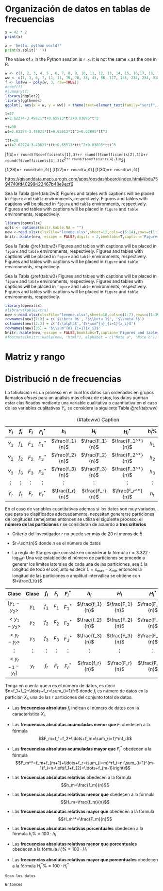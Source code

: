 # Organización de datos en tablas de frecuencias


```r
x = 42 * 2 
print(x) 
```


```python
x = 'hello, python world!'
print(x.split(' '))
```


The value of `x` in the Python session is `r x`.
It is not the same `x` as the one in R.

```r
w <- c(1, 2, 3, 4, 5 , 6, 7, 8, 9, 10, 11, 12, 13, 14, 15, 16,17, 18, 19, 20, 21, 22, 23, 24, 25, 26,27)
ww <- c(1, 1, 6, 7, 11, 11, 15, 28, 38, 43, 86, 117, 145, 234, 234, 318, 363, 395, 416, 480, 580, 635, 671, 852, 950, 1065,1152)
f <- lm(ww ~ poly(w, 3, raw=TRUE))
#coef(f)
#summary(f)
library(ggplot2)
library(ggthemes)
ggplot(, aes(x = w, y = ww)) + theme(text=element_text(family="serif", size=12)) +  geom_point() + geom_smooth(method = "lm", fullrange=TRUE, formula = y ~ poly(x, 3, raw=TRUE), se = TRUE)+theme_tufte(ticks = FALSE)

t=27
w=2.62274-3.49821*t+0.65513*t^2+0.03895*t^3

tt=30
wt=2.62274-3.49821*tt+0.65513*tt^2+0.03895*tt^3

ttt=28
wtt=2.62274-3.49821*ttt+0.65513*ttt^2+0.03895*ttt^3
```

\[f(x)=`r round(f$coefficients[1],3)`+`r round(f$coefficients[2],3)`x+`r round(f$coefficients[3],3)`x^2+`r round(f$coefficients[4],3)`x^3\]

\[f(28)=`r round(wtt,0)`\]
\[f(27)=`r round(w,0)`\] 
\[f(30)=`r round(wt,0)`\] 


<https://gisanddata.maps.arcgis.com/apps/opsdashboard/index.html#/bda7594740fd40299423467b48e9ecf6>

Sea la Tabla \@ref(tab:2w3) Figures and tables with captions will be placed in `figure` and `table` environments, respectively.
 Figures and tables with captions will be placed in `figure` and `table` environments, respectively.
 Figures and tables with captions will be placed in `figure` and `table` environments, respectively.

```r
library(openxlsx)
opts <- options(knitr.kable.NA = "")
new <-read.xlsx(xlsxFile="levene.xlsx",sheet=11,cols=c(5:14),rows=c(1:18),colNames=T)
knitr::kable(new, escape = FALSE,digits = 2,booktabs=T,caption='Figures and tables with captions will be placed in `figure`',linesep = "",longtable=T, align = "ccccccccc")
```

Sea la Tabla \@ref(tab:w3) Figures and tables with captions will be placed in `figure` and `table` environments, respectively.
 Figures and tables with captions will be placed in `figure` and `table` environments, respectively.
 Figures and tables with captions will be placed in `figure` and `table` environments, respectively.

Sea la Tabla \@ref(tab:w3) Figures and tables with captions will be placed in `figure` and `table` environments, respectively.
 Figures and tables with captions will be placed in `figure` and `table` environments, respectively.
 Figures and tables with captions will be placed in `figure` and `table` environments, respectively.



```r
library(openxlsx)
#library(kableExtra)
new <-read.xlsx(xlsxFile="levene.xlsx",sheet=10,cols=c(1:7),rows=c(1:39),colNames=T)
rownames(new)[7:9] = c('$\\beta_0$', '$\\beta_1$', '$\\beta_3$')
colnames(new)[2:3] = c('$\\alpha$','$\\sum^{n}_{i=1}{x_i}$')
rownames(new)[35] = '$\\sum^{n}_{i=1}{x_i}$'
knitr::kable(new, escape = FALSE,booktabs=T,caption='Figures and tables with captions will be placed in `figure`',linesep = "",longtable=T)
#footnote(knitr::kable(new, "html"), alphabet = c("Note a", "Note b"))
```


<!-- Figures and tables with captions will be placed in `figure` and `table` environments, respectively Figura \@ref(fig:www) -->

<!-- ```{r www, fig.cap='Here is a nice figure 100!',  fig.width = 5, fig.asp=.75, fig.align='center', echo=FALSE,warning = FALSE,message = FALSE,tidy=FALSE} -->
<!-- library(extrafont) -->
<!-- library(tidyverse) -->
<!-- par(mar = c(4, 4, .1, .1)) -->
<!-- plot(pressure, type = 'b', pch = 9, family = "serif",ylab="",xlab="") -->
<!-- text(200, 200, "Sans Italic text", font = 3) -->
<!-- text(80, 80, "Serif text", family = "Times New Roman") -->
<!-- title(ylab="Withinwww-cluster variance", line=2.2, family="serif") -->
<!-- title(xlab="Within-cluster variancewwww", line=2.2, family="serif") -->
<!-- ``` -->


<!-- ctrl shift c -->
<!-- ```{r wwwww, fig.cap='Here is a nice figure 100!',  fig.width = 5, fig.asp=.75, fig.align='center', echo=FALSE,warning = FALSE,message = FALSE,tidy=FALSE} -->
<!-- library(extrafont) -->
<!-- library(tidyverse) -->
<!-- new <-read.xlsx(xlsxFile="levene.xlsx",sheet=11,cols=c(1:3),rows=c(2:33),colNames=FALSE) -->
<!-- Temperature <- new$X2 -->
<!-- h <- hist(Temperature, xlab="", ylab="", -->
<!--           #yaxt='n',lab=c(6,5,7), # no ticks on y axis, all ticks on x -->
<!--           ylim=c(0,12), -->
<!--           breaks=5, -->
<!--           family = "serif", -->
<!--           main=NULL, -->
<!--           xlim=c(4,8), -->
<!-- col="magenta",plot.margin = margin(0, 0, -0.5, -0.3, "cm"), -->
<!-- ) -->
<!-- text(h$mids,h$counts,labels=h$counts, adj=c(0.5, -0.5), family = "serif")# top frecuencia. -->
<!-- title(ylab="Within-cluster variance", line=2.2, family="serif") -->
<!-- title(xlab="Within-cluster variance", line=2.2, family="serif") -->
<!-- ``` -->

# Matriz y rango

# Distribució n de frecuencias

La tabulación es un proceso en el cual los datos son ordenados en grupos llamados *clases* para un análisis más eficaz de estos, los datos podrían estar clasificados mediante una variable cualitativa o cuantitativa en el caso de las variables cualitativas $Y_i$, se considera la siguiente Tabla \@ref(tab:ww)

Table: (\#tab:ww) Caption

| $Y_i$| $f_i$ | $F_i$ | $F_i^*$ | $h_i$ | $H_i$ | $H_i^*$ | $h_i\%$ | $H_i\%$ | $H_i^*\%$ 
|:---:|:---:|:---:|:---:|:---:|:---:|:---:|:---:|:---:|:---:|
| $Y_1$ | $f_1$ | $F_1$ | $F_1^*$ | $\frac{f_1}{n}$ | $\frac{F_1}{n}$ | $\frac{F_1^*}{n}$|$h_1$|$H_1$|$H_1^*$|
| $Y_2$ | $f_2$ | $F_2$ | $F_2^*$ | $\frac{f_2}{n}$ | $\frac{F_2}{n}$ | $\frac{F_2^*}{n}$|$h_2$|$H_2$|$H_1^*$|
| $Y_3$ | $f_3$ | $F_3$ | $F_3^*$ | $\frac{f_3}{n}$ | $\frac{F_3}{n}$ | $\frac{F_3^*}{n}$|$h_3$|$H_3$|$H_1^*$|
| $\vdots$ | $\vdots$ | $\vdots$ | $\vdots$ |       $\vdots$ | $\vdots$ | $\vdots$|$\vdots$|$\vdots$|$\vdots$|$\vdots$|
| $Y_r$ | $f_r$ | $F_r$ |$F_r^*$ | $\frac{f_r}{n}$ | $\frac{F_r}{n}$ | $\frac{F_r^*}{n}$|$h_r$|$H_r$|$H_1^*$|

En el caso de variables cuantitativas ademas si los datos son muy variados,  que para se clasificados adecuadamente, necesitan generarse particiones de longitudes semejantes entonces se utiliza el siguiente proceso; el **número de las particiones** $r$ se consideran de acuerdo a **tres criterios** 

* Criterio del investigador $r$ no puede ser más de 20 ni menos de 5

* $r=\sqrt{n}$ donde $n$ es el número de datos

* La regla de Starges que consiste en considerar la fórmula $r=3.322\cdot\log_{10} n$ 
Una vez establecido el número  de particiones se procede a generar los límites laterales de cada una de las particiones, sea $L$ la longitud de todo el conjunto es decir $L=x_{\text{max}}-x_{\text{min}}$ entonces la longitud de las particiones o amplitud interválica  se obtiene con $l=\frac{L}{r}$

| Clase| Clase | $f_i$ | $F_i$ | $F_i^*$ | $h_i$ | $H_i$ | $H_i^*$ | $\ldots$ | $H_i\%$ | $H_i^*\%$ 
|:---:|:---:|:---:|:---:|:---:|:---:|:---:|:---:|:---:|
| $[y_1-y_2>$ |$y_1$| $f_1$ | $F_1$ | $F_1^*$ | $\frac{f_1}{n}$ | $\frac{F_1}{n}$ | $\frac{F_1^*}{n}$|$\ldots$|$H_1$|$H_1^*$|
| $<y_1-y_2>$ |$y_2$| $f_2$ | $F_2$ | $F_2^*$ | $\frac{f_2}{n}$ | $\frac{F_2}{n}$ | $\frac{F_2^*}{n}$|$\ldots$|$H_2$|$H_1^*$|
| $<y_{r}-y_r>$ |$y_3$| $f_3$ | $F_3$ | $F_3^*$ | $\frac{f_3}{n}$ | $\frac{F_3}{n}$ | $\frac{F_3^*}{n}$|$\ldots$|$H_3$|$H_1^*$|
| $\vdots$ | $\vdots$ | $\vdots$ | $\vdots$ |       $\vdots$ | $\vdots$ | $\vdots$|$\vdots$|$\vdots$|$\vdots$|$\vdots$|
| $<y_{r-1}-y_r]$ |$y_r$| $f_r$ | $F_r$ |$F_r^*$ | $\frac{f_r}{n}$ | $\frac{F_r}{n}$ | $\frac{F_r^*}{n}$|$...$|$H_r$|$H_1^*$|

Tenga en cuenta que  $n$ es el número de datos, es decir $n=f_1+f_2+\ldots+f_r=\sum_{i=1}^r$ donde $f_i$ es número de datos en la partición $X_i$, una de las $r$ particiones del conjunto total de datos.


* Las **frecuencias absolutas**\index{frecuencias absolutas} $f_i$ indican el número de datos con la característica $X_i$.
* Las **frecuencias absolutas acumuladas menor que**\index{frecuencias absolutas acumuladas menor que} $F_i$ obedecen a la fórmula 
$$F_m=f_1+f_2+\ldots+f_m=\sum_{i=1}^mf_i$$
* Las **frecuencias absolutas acumuladas mayor que** $F_i^*$ obedecen a la fórmula 
$$F_m^*=f_m+f_{m+1}+\ldots+f_r=\sum_{i=m}^rf_i=n-\sum_{i=1}^{m-1}f_i=n-\left(f_1+f_{2}+\ldots+f_{m-1}\right)$$
* Las **frecuencias absolutas relativas**\index{frecuencias absolutas relativas}  obedecen a la fórmula 
$$h_m=\frac{f_m}{n}$$
* Las **frecuencias absolutas relativas  menor que**\index{frecuencias absolutas relativas  menor que} obedecen a la fórmula 
$$H_m=\frac{f_m}{n}$$
* Las **frecuencias absolutas relativas  mayor que** obedecen a la fórmula 
$$H_m^*=\frac{F_m}{n}$$



* Las **frecuencias absolutas relativas porcentuales** obedecen a la fórmula 
$h_i\%=100\cdot h_i$
* Las **frecuencias absolutas relativas  menor que porcentuales** obedecen a la fórmula 
$H_i\%=100\cdot H_i$
* Las **frecuencias absolutas relativas  mayor que porcentuales** obedecen a la fórmula 
$H_i^*\%=100\cdot H_i^*$

```exercise
Sean los datos 
```

```solution
Entonces
  
```


